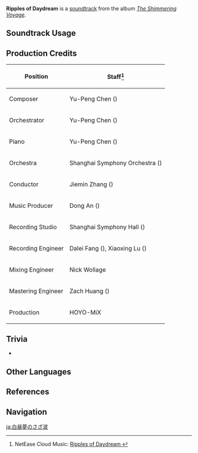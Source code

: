 {{Soundtrack Infobox
|image          = The Shimmering Voyage.png
|album          = The Shimmering Voyage
|disc           = 2
|number         = 32
|featured       =
|featured2      =
|featured3      =
|featured_disc  =
|featured_disc2 =
|featured_disc3 =
|youtube_id     = XwKmoTRUz_Y
|spotify_id     = 4aTy2tU0WEm0XmthkMd52l
|previous       = A Yearning Breeze
|next           = Welcome Back, My Companion
}}
'''Ripples of Daydream''' is a [[soundtrack]] from the album ''[[The Shimmering Voyage]]''.

==Soundtrack Usage==
{{Soundtrack Usage
|location = Springvale//day, sunny
|teapot   = Emerald Peak//day
}}

==Production Credits==
{| class="wikitable"
! Position
! Staff<ref>NetEase Cloud Music: [https://music.163.com/#/song?id=1861577584 Ripples of Daydream {{zh|白日梦的涟漪}}]</ref>
|-
! Composer
| Yu-Peng Chen ({{zh|陈致逸}})
|-
! Orchestrator
| Yu-Peng Chen ({{zh|陈致逸}})
|-
! Piano
| Yu-Peng Chen ({{zh|陈致逸}})
|-
! Orchestra
| Shanghai Symphony Orchestra ({{zh|上海交响乐团}})
|-
! Conductor
| Jiemin Zhang ({{zh|张洁敏}})
|-
! Music Producer
| Dong An ({{zh|安栋}})
|-
! Recording Studio
| Shanghai Symphony Hall ({{zh|上海交响乐团音乐厅}})
|-
! Recording Engineer
| Dalei Fang ({{zh|房大磊}}), Xiaoxing Lu ({{zh|陆晓幸}})
|-
! Mixing Engineer
| Nick Wollage
|-
! Mastering Engineer
| Zach Huang ({{zh|黄巍}})
|-
! Production
| HOYO-MiX
|}

==Trivia==
* {{Transclude|Whence the Flow Cometh|SpringvaleTheme|section=1}}

==Other Languages==
{{Other Languages
|en       = Ripples of Daydream
|zhs      = 白日梦的涟漪
|zhs_rm   = Báirìmèng de Liányī
|zht      = 白日夢的漣漪
|zht_rm   = Báirìmèng de Liányī
|zh_tl    = 
|ja       = 白昼夢のさざ波
|ja_rm    = Hakuchuumu no Sazanami
|ja_tl    = 
|ko       = Ripples of Daydream
|es       = Ripples of Daydream / Ondas de un sueño matinal<ref name="MoM>[[Iridescent Arataki Rockin' for Life Tour de Force of Awesomeness/A Meeting of Melodies|A Meeting of Melodies]]</ref>
|es_tl    = Waves of a Morning Dream
|fr       = Ripples of Daydream
|ru       = Ripples of Daydream
|th       = Ripples of Daydream / ระลอกคลื่นแห่งฝันกลางวัน<ref name="MoM />
|th_rm    = 
|th_tl    = 
|vi       = Ripples of Daydream / Gợn Sóng Mơ Mộng<ref name="MoM />
|vi_tl    = 
|de       = Ripples of Daydream
|id       = Ripples of Daydream
|pt       = Ripples of Daydream / Ondas dos Sonhos<ref name="MoM />
|pt_tl    = 
|tr       = Ripples of Daydream
|it       = Ripples of Daydream
}}

==References==
{{Reflist}}

==Navigation==
{{Soundtrack Navbox|The Shimmering Voyage|1}}

[[ja:白昼夢のさざ波]]